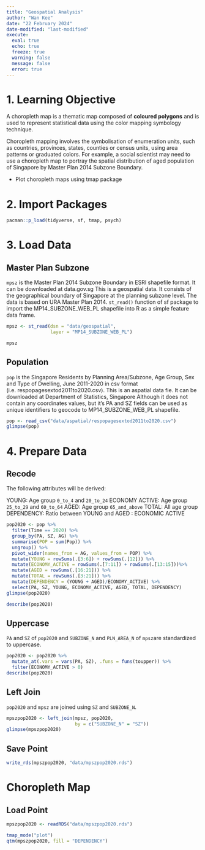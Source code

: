 ```yaml
---
title: "Geospatial Analysis"
author: "Wan Kee"
date: "22 February 2024"
date-modified: "last-modified"
execute: 
  eval: true
  echo: true
  freeze: true
  warning: false
  message: false
  error: true
---
```


# 1. Learning Objective

A choropleth map is a thematic map composed of **coloured polygons** and is used to represent statistical data using the color mapping symbology technique.

Choropleth mapping involves the symbolisation of enumeration units, such as countries, provinces, states, counties or census units, using area patterns or graduated colors. For example, a social scientist may need to use a choropleth map to portray the spatial distribution of aged population of Singapore by Master Plan 2014 Subzone Boundary.

-   Plot choropleth maps using tmap package

# 2. Import Packages

```r
pacman::p_load(tidyverse, sf, tmap, psych)
```

# 3. Load Data

:::panel-tabset

## Master Plan Subzone

`mpsz` is the Master Plan 2014 Subzone Boundary in ESRI shapefile format. It can be downloaded at data.gov.sg This is a geospatial data. It consists of the geographical boundary of Singapore at the planning subzone level. The data is based on URA Master Plan 2014. `st_read()` function of sf package to import the MP14_SUBZONE_WEB_PL shapefile into R as a simple feature data frame.

```r
mpsz <- st_read(dsn = "data/geospatial", 
                layer = "MP14_SUBZONE_WEB_PL")
```
```r
mpsz
```

## Population

`pop` is the Singapore Residents by Planning Area/Subzone, Age Group, Sex and Type of Dwelling, June 2011-2020 in csv format (i.e. respopagesextod2011to2020.csv). This is an aspatial data fie. It can be downloaded at Department of Statistics, Singapore Although it does not contain any coordinates values, but it’s PA and SZ fields can be used as unique identifiers to geocode to MP14_SUBZONE_WEB_PL shapefile.

```r
pop <- read_csv("data/aspatial/respopagesextod2011to2020.csv")
glimpse(pop)
```
:::

# 4. Prepare Data

:::panel-tabset
## Recode

The following attributes will be derived:

YOUNG: Age group `0_to_4` and `20_to_24`
ECONOMY ACTIVE: Age group `25_to_29` and `60_to_64`
AGED: Age group `65_and_above`
TOTAL: All age group
DEPENDENCY: Ratio between YOUNG and AGED : ECONOMIC ACTIVE

```r
pop2020 <- pop %>%
  filter(Time == 2020) %>%
  group_by(PA, SZ, AG) %>%
  summarise(POP = sum(Pop)) %>%
  ungroup() %>%
  pivot_wider(names_from = AG, values_from = POP) %>%
  mutate(YOUNG = rowSums(.[3:6]) + rowSums(.[12])) %>%
  mutate(ECONOMY_ACTIVE = rowSums(.[7:11]) + rowSums(.[13:15]))%>%
  mutate(AGED = rowSums(.[16:21])) %>%
  mutate(TOTAL = rowSums(.[3:21])) %>%
  mutate(DEPENDENCY = (YOUNG + AGED)/ECONOMY_ACTIVE) %>%
  select(PA, SZ, YOUNG, ECONOMY_ACTIVE, AGED, TOTAL, DEPENDENCY)
glimpse(pop2020)
```
```r
describe(pop2020)
```

## Uppercase

`PA` and `SZ` of `pop2020` and `SUBZONE_N` and `PLN_AREA_N` of `mpsz`are standardized to uppercase.

```r
pop2020 <- pop2020 %>%
  mutate_at(.vars = vars(PA, SZ), .funs = funs(toupper)) %>%
  filter(ECONOMY_ACTIVE > 0)
describe(pop2020)
```
## Left Join

`pop2020` and `mpsz` are joined using `SZ` and `SUBZONE_N`.

```r
mpszpop2020 <- left_join(mpsz, pop2020,
                         by = c("SUBZONE_N" = "SZ"))
glimpse(mpszpop2020)
```
:::

::: {.callout-note collapse="true"}
# Save Point

```r
write_rds(mpszpop2020, "data/mpszpop2020.rds")
```
:::


# Choropleth Map

::: {.callout-note collapse="true"}
# Load Point

```r
mpszpop2020 <- readRDS("data/mpszpop2020.rds")
```
:::

```r
tmap_mode("plot")
qtm(mpszpop2020, fill = "DEPENDENCY")
```


